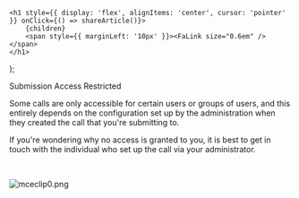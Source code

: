 

    <h1 style={{ display: 'flex', alignItems: 'center', cursor: 'pointer' }} onClick={() => shareArticle()}>
        {children} 
        <span style={{ marginLeft: '10px' }}><FaLink size="0.6em" /></span>
    </h1>
);

<ToastContainer />

<ClickableTitle>Submission Access Restricted</ClickableTitle>




Some calls are only accessible for certain users or groups of users, and this entirely depends on the configuration set up by the administration when they created the call that you're submitting to.


If you're wondering why no access is granted to you, it is best to get in touch with the individual who set up the call via your administrator.


 


![mceclip0.png](../../../resources/article-images/115009470207-Submission-Access-Restricted_1.png)



